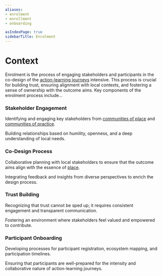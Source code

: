 ```yaml
---
aliases:
- enrolment
- enrollment
- onboarding

asIndexPage: true
sidebarTitle: Enrolment
---
```



# Context
Enrolment is the process of engaging stakeholders and participants in the co-design of the [action-learning journeys](/patterns/action-learning%20journeys.md) intensive. This process is crucial for building trust, ensuring alignment with local contexts, and fostering a sense of ownership with the outcome aims. Key components of the enrolment process include...

<Steps>

### Stakeholder Engagement
Identifying and engaging key stakeholders from [communities of place](/collaborators/communities-of-place/hubs.md) and [communities of practice](/collaborators/communities-of-practice/practice-networks.md).

Building relationships based on humility, openness, and a deep understanding of local needs.

### Co-Design Process
Collaborative planning with local stakeholders to ensure that the outcome aims align with the essence of [place](/glossary/Place.md).

Integrating feedback and insights from diverse perspectives to enrich the design process.

### Trust Building
Recognizing that trust cannot be sped up; it requires consistent engagement and transparent communication.

Fostering an environment where stakeholders feel valued and empowered to contribute.

### Participant Onboarding
Developing processes for participant registration, ecosystem mapping, and participation timelines.

Ensuring that participants are well-prepared for the intensity and collaborative nature of action-learning journeys.

</Steps>
